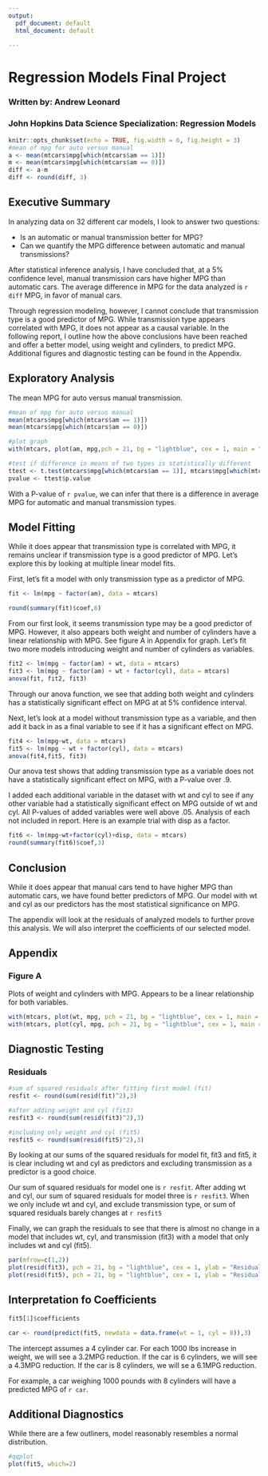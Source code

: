 ```yaml
---
output:
  pdf_document: default
  html_document: default

---
```

# Regression Models Final Project
### Written by: Andrew Leonard
### John Hopkins Data Science Specialization: Regression Models
```r
knitr::opts_chunk$set(echo = TRUE, fig.width = 6, fig.height = 3)
#mean of mpg for auto versus manual
a <- mean(mtcars$mpg[which(mtcars$am == 1)])
m <- mean(mtcars$mpg[which(mtcars$am == 0)])
diff <- a-m
diff <- round(diff, 3)
```
## Executive Summary
In analyzing data on 32 different car models, I look to answer two questions:

* Is an automatic or manual transmission better for MPG?
* Can we quantify the MPG difference between automatic and manual transmissions?

After statistical inference analysis, I have concluded that, at a 5% confidence level, manual transmission cars have higher MPG than automatic cars. The average difference in MPG for the data analyzed is `r diff` MPG, in favor of manual cars.

Through regression modeling, however, I cannot conclude that transmission type is a good predictor of MPG. While transmission type appears correlated with MPG, it does not appear as a causal variable. In the following report, I outline how the above conclusions have been reached and offer a better model, using weight and cylinders, to predict MPG. Additional figures and diagnostic testing can be found in the Appendix.

## Exploratory Analysis
The mean MPG for auto versus manual transmission.
```r
#mean of mpg for auto versus manual
mean(mtcars$mpg[which(mtcars$am == 1)])
mean(mtcars$mpg[which(mtcars$am == 0)])

#plot graph
with(mtcars, plot(am, mpg,pch = 21, bg = "lightblue", cex = 1, main = "MPG and Transmission Type", xlab = "Transmission: 0 = auto, 1 = manual", ylab = "MPG"))

#test if difference in means of two types is statistically different
ttest <- t.test(mtcars$mpg[which(mtcars$am == 1)], mtcars$mpg[which(mtcars$am == 0)])
pvalue <- ttest$p.value
```
With a P-value of `r pvalue`, we can infer that there is a difference in average MPG for automatic and manual transmission types. 

## Model Fitting
While it does appear that transmission type is correlated with MPG, it remains unclear if transmission type is a good predictor of MPG. Let's explore this by looking at multiple linear model fits.

First, let's fit a model with only transmission type as a predictor of MPG.
```r
fit <- lm(mpg ~ factor(am), data = mtcars)

round(summary(fit)$coef,6)
```
From our first look, it seems transmission type may be a good predictor of MPG. However, it also appears both weight and number of cylinders have a linear relationship with MPG. See figure A in Appendix for graph. Let's fit two more models introducing weight and number of cylinders as variables.

```r
fit2 <- lm(mpg ~ factor(am) + wt, data = mtcars)
fit3 <- lm(mpg ~ factor(am) + wt + factor(cyl), data = mtcars)
anova(fit, fit2, fit3)
```
Through our anova function, we see that adding both weight and cylinders has a statistically significant effect on MPG at at 5% confidence interval.

Next, let's look at a model without transmission type as a variable, and then add it back in as a final variable to see if it has a significant effect on MPG.
```r
fit4 <- lm(mpg~wt, data = mtcars)
fit5 <- lm(mpg ~ wt + factor(cyl), data = mtcars)
anova(fit4,fit5, fit3)
```
Our anova test shows that adding transmission type as a variable does not have a statistically significant effect on MPG, with a P-value over .9. 

I added each additional variable in the dataset with wt and cyl to see if any other variable had a statistically significant effect on MPG outside of wt and cyl. All P-values of added variables were well above .05. Analysis of each not included in report. Here is an example trial with disp as a factor. 
```r
fit6 <- lm(mpg~wt+factor(cyl)+disp, data = mtcars)
round(summary(fit6)$coef,3)
```

## Conclusion
While it does appear that manual cars tend to have higher MPG than automatic cars, we have found better predictors of MPG. Our model with wt and cyl as our predictors has the most statistical significance on MPG. 

The appendix will look at the residuals of analyzed models to further prove this analysis. We will also interpret the coefficients of our selected model.

## Appendix
### Figure A
Plots of weight and cylinders with MPG. Appears to be a linear relationship for both variables.
```r
with(mtcars, plot(wt, mpg, pch = 21, bg = "lightblue", cex = 1, main = "MPG and Car Weight", xlab = "Weight of Car (1000lbs)", ylab = "MPG"))
with(mtcars, plot(cyl, mpg, pch = 21, bg = "lightblue", cex = 1, main = "MPG and Number of Cylinders", xlab = "Number of Cylinders", ylab = "MPG"))

```

## Diagnostic Testing
### Residuals
```r
#sum of squared residuals after fitting first model (fit)
resfit <- round(sum(resid(fit)^2),3)

#after adding weight and cyl (fit3)
resfit3 <- round(sum(resid(fit3)^2),3)

#including only weight and cyl (fit5)
resfit5 <- round(sum(resid(fit5)^2),3)
```
By looking at our sums of the squared residuals for model fit, fit3 and fit5, it is clear including wt and cyl as predictors and excluding transmission as a predictor is a good choice. 

Our sum of squared residuals for model one is `r resfit`. After adding wt and cyl, our sum of squared residuals for model three is `r resfit3`. When we only include wt and cyl, and exclude transmission type, or sum of squared residuals barely changes at `r resfit5`

Finally, we can graph the residuals to see that there is almost no change in a model that includes wt, cyl, and transmission (fit3) with a model that only includes wt and cyl (fit5).
```r
par(mfrow=c(1,2)) 
plot(resid(fit3), pch = 21, bg = "lightblue", cex = 1, ylab = "Residuals for Fit3")
plot(resid(fit5), pch = 21, bg = "lightblue", cex = 1, ylab = "Residuals for Fit5")
```

## Interpretation fo Coefficients
```r
fit5[1]$coefficients

car <- round(predict(fit5, newdata = data.frame(wt = 1, cyl = 8)),3)
```
The intercept assumes a 4 cylinder car. For each 1000 lbs increase in weight, we will see a 3.2MPG reduction. If the car is 6 cylinders, we will see a 4.3MPG reduction. If the car is 8 cylinders, we will se a 6.1MPG reduction. 

For example, a car weighing 1000 pounds with 8 cylinders will have a predicted MPG of `r car`.

## Additional Diagnostics
While there are a few outliners, model reasonably resembles a normal distribution.
```r
#qqplot 
plot(fit5, which=2)
```
